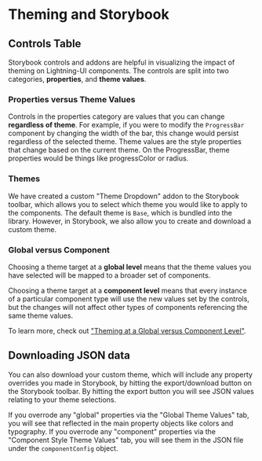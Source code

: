 ﻿<!--
  Copyright 2023 Comcast Cable Communications Management, LLC

  Licensed under the Apache License, Version 2.0 (the "License");
  you may not use this file except in compliance with the License.
  You may obtain a copy of the License at

  http://www.apache.org/licenses/LICENSE-2.0

  Unless required by applicable law or agreed to in writing, software
  distributed under the License is distributed on an "AS IS" BASIS,
  WITHOUT WARRANTIES OR CONDITIONS OF ANY KIND, either express or implied.
  See the License for the specific language governing permissions and
  limitations under the License.

  SPDX-License-Identifier: Apache-2.0
-->



<Meta title="Docs / Theming/ Use in Storybook" />

# Theming and Storybook

## Controls Table
Storybook controls and addons are helpful in visualizing the impact of theming on Lightning-UI components. The controls are split into two categories, **properties**, and **theme values**.

### Properties versus Theme Values
Controls in the properties category are values that you can change **regardless of theme**. For example, if you were to modify the `ProgressBar` component by changing the width of the bar, this change would persist regardless of the selected theme. Theme values are the style properties that change based on the current theme. On the ProgressBar, theme properties would be things like progressColor or radius.

### Themes
We have created a custom "Theme Dropdown" addon to the Storybook toolbar, which allows you to select which theme you would like to apply to the components. The default theme is `Base`, which is bundled into the library. However, in Storybook, we also allow you to create and download a custom theme.

### Global versus Component
Choosing a theme target at a **global level** means that the theme values you have selected will be mapped to a broader set of components.

Choosing a theme target at a **component level** means that every instance of a particular component type will use the new values set by the controls, but the changes will not affect other types of components referencing the same theme values.

To learn more, check out ["Theming at a Global versus Component Level"](../?path=/story/docs-theming-overview--page#theming-at-a-global-versus-component-level).

## Downloading JSON data
You can also download your custom theme, which will include any property overrides you made in Storybook, by hitting the export/download button on the Storybook toolbar. By hitting the export button you will see JSON values relating to your theme selections.

If you overrode any "global" properties via the "Global Theme Values" tab, you will see that reflected in the main property objects like colors and typography. If you overrode any "component" properties via the "Component Style Theme Values" tab, you will see them in the JSON file under the `componentConfig` object.

